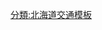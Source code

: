 {{高速公路
|模板名稱= 日高自動車道
|模板闊度=
|名稱= {{Ja Exp Route Sign|E63}} [[日高自動車道]]
|公路類別= 
|代表色= #393
|代表色1= 
|代表色2= #007d18
|交流道列表 = (6)[[苫小牧東IC]]（連接[[道央自動車道|道央道]]） - [[苫小牧東IC|苫小牧東TB]] - (1)[[沼之端西IC]] - (2)[[沼之端東IC]] - (3)[[苫東中央IC]] - (4)[[厚真IC]] - (5)[[鵡川IC]] - (6)[[日高富川IC]] - (7)[[日高門別IC]]<hr>建設/計畫中：(7)[[日高門別IC]] - (8)''[[厚賀IC]]'' - ''[[節婦IC]]'' - ''[[新冠IC]]'' - ''[[靜內IC]]'' - ''[[東靜內IC]]'' - ''[[春立IC]]'' - ''[[三石IC]]'' - ''[[鳧舞IC]]'' - ''[[荻伏IC]]'' - ''[[浦河IC]]''
}}
<noinclude>
[[分類:北海道交通模板]]
[[分類:日本高速公路| ]]
</noinclude>